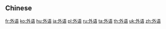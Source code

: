 {{also|外語}}
==Chinese==
{{zh-see|外語}}

[[fr:外语]]
[[ko:外语]]
[[hu:外语]]
[[ja:外语]]
[[pl:外语]]
[[ru:外语]]
[[ta:外语]]
[[th:外语]]
[[uk:外语]]
[[zh:外语]]